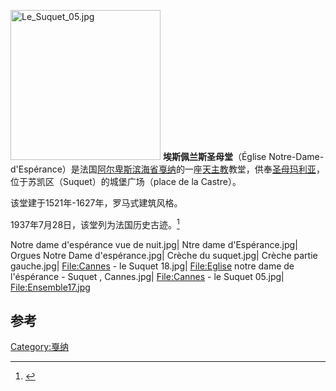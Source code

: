 [[File:Le_Suquet_05.jpg|240px]]
'''埃斯佩兰斯圣母堂'''（Église Notre-Dame-d'Espérance）是法国[[阿尔卑斯滨海省|阿尔卑斯滨海省]][[戛纳|戛纳]]的一座[[天主教|天主教]]教堂，供奉[[圣母玛利亚|圣母玛利亚]]，位于苏凯区（Suquet）的城堡广场（place de la Castre）。

该堂建于1521年-1627年，罗马式建筑风格。

1937年7月28日，该堂列为法国历史古迹。<ref>{{Mérimée|PA00080689}}</ref>

<gallery>
Notre dame d'espérance vue de nuit.jpg|
Ntre dame d'Espérance.jpg|
Orgues Notre Dame d'espérance.jpg|
Crèche du suquet.jpg|
Crèche partie gauche.jpg|
File:Cannes - le Suquet 18.jpg|
File:Eglise notre dame de l'éspérance - Suquet , Cannes.jpg|
File:Cannes - le Suquet 05.jpg|
File:Ensemble17.jpg
</gallery>

== 参考 ==
<references />
[[Category:戛纳|Category:戛纳]]